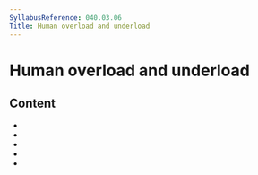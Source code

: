 ```yaml
---
SyllabusReference: 040.03.06
Title: Human overload and underload
---
```


# Human overload and underload

## Content

- <Link href="040.03.06.01" />
- <Link href="040.03.06.02" />
- <Link href="040.03.06.03" />
- <Link href="040.03.06.04" />
- <Link href="040.03.06.05" />
